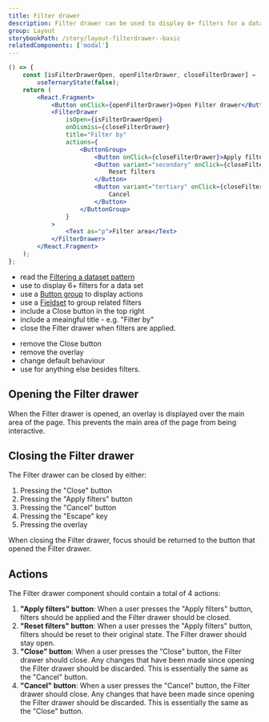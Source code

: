 ```yaml
---
title: Filter drawer
description: Filter drawer can be used to display 6+ filters for a data set. It is overlayed on top of the main area of the page to capture the users attention while keeping the context of the current task.
group: Layout
storybookPath: /story/layout-filterdrawer--basic
relatedComponents: ['modal']
---
```


```jsx live
() => {
	const [isFilterDrawerOpen, openFilterDrawer, closeFilterDrawer] =
		useTernaryState(false);
	return (
		<React.Fragment>
			<Button onClick={openFilterDrawer}>Open Filter drawer</Button>
			<FilterDrawer
				isOpen={isFilterDrawerOpen}
				onDismiss={closeFilterDrawer}
				title="Filter by"
				actions={
					<ButtonGroup>
						<Button onClick={closeFilterDrawer}>Apply filters</Button>
						<Button variant="secondary" onClick={closeFilterDrawer}>
							Reset filters
						</Button>
						<Button variant="tertiary" onClick={closeFilterDrawer}>
							Cancel
						</Button>
					</ButtonGroup>
				}
			>
				<Text as="p">Filter area</Text>
			</FilterDrawer>
		</React.Fragment>
	);
};
```

<DoHeading />

- read the [Filtering a dataset pattern](/patterns/filtering-a-dataset)
- use to display 6+ filters for a data set
- use a [Button group](/components/button#button-group) to display actions
- use a [Fieldset](/components/fieldset) to group related filters
- include a Close button in the top right
- include a meaingful title - e.g. "Filter by"
- close the Filter drawer when filters are applied.

<DontHeading />

- remove the Close button
- remove the overlay
- change default behaviour
- use for anything else besides filters.

## Opening the Filter drawer

When the Filter drawer is opened, an overlay is displayed over the main area of the page. This prevents the main area of the page from being interactive.

## Closing the Filter drawer

The Filter drawer can be closed by either:

1. Pressing the "Close" button
2. Pressing the "Apply filters" button
3. Pressing the "Cancel" button
4. Pressing the "Escape" key
5. Pressing the overlay

When closing the Filter drawer, focus should be returned to the button that opened the Filter drawer.

## Actions

The Filter drawer component should contain a total of 4 actions:

1. **"Apply filters" button**: When a user presses the "Apply filters" button, filters should be applied and the Filter drawer should be closed.
2. **"Reset filters" button**: When a user presses the "Apply filters" button, filters should be reset to their original state. The Filter drawer should stay open.
3. **"Close" button**: When a user presses the "Close" button, the Filter drawer should close. Any changes that have been made since opening the Filter drawer should be discarded. This is essentially the same as the "Cancel" button.
4. **"Cancel" button**: When a user presses the "Cancel" button, the Filter drawer should close. Any changes that have been made since opening the Filter drawer should be discarded. This is essentially the same as the "Close" button.
